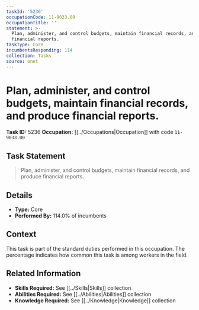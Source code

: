```yaml
---
taskId: '5236'
occupationCode: 11-9033.00
occupationTitle: ''
statement: >-
  Plan, administer, and control budgets, maintain financial records, and produce
  financial reports.
taskType: Core
incumbentsResponding: 114
collection: Tasks
source: onet
---
```

# Plan, administer, and control budgets, maintain financial records, and produce financial reports.

**Task ID:** 5236
**Occupation:** [[../Occupations|Occupation]] with code `11-9033.00`

## Task Statement

> Plan, administer, and control budgets, maintain financial records, and produce financial reports.

## Details

- **Type:** Core
- **Performed By:** 114.0% of incumbents

## Context

This task is part of the standard duties performed in this occupation. The percentage indicates how common this task is among workers in the field.

## Related Information

- **Skills Required:** See [[../Skills|Skills]] collection
- **Abilities Required:** See [[../Abilities|Abilities]] collection
- **Knowledge Required:** See [[../Knowledge|Knowledge]] collection
